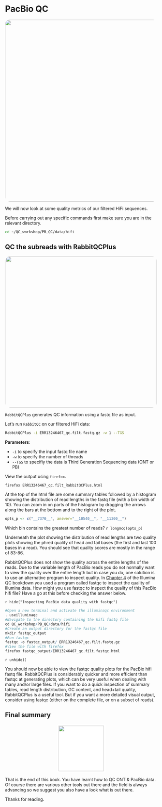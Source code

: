 # PacBio QC {#pbqcchap}
<center>
![](figures/ccs.png){style="width:600px; border-radius:15px; background:null"}
</center>

We will now look at some quality metrics of our filtered HiFi sequences.

Before carrying out any specific commands first make sure you are in the relevant directory.

```bash
cd ~/QC_workshop/PB_QC/data/hifi
```

## QC the subreads with RabbitQCPlus
<center>
![](figures/RabbitQCPlus.png){style="width:500px; border-radius:15px; background:null"}
</center>

`RabbitQCPlus` generates QC information using a fastq file as input.

Let's run `RabbitQC` on our filtered HiFi data:
```bash
RabbitQCPlus -i ERR13246467_qc.filt.fastq.gz -w 1 --TGS
```

__Parameters__:

- `-i` to specify the input fastq file name
- `-w` to specify the number of threads
- `--TGS` to specifiy the data is Third Generation Sequencing data (ONT or PB)

View the output using `firefox`.

```bash
firefox ERR13246467_qc.filt_RabbitQCPlus.html
```

At the top of the html file are some summary tables followed by a histogram showing the distribution of read lengths in the fastq file (with a bin width of 10). You can zoom in on parts of the histogram by dragging the arrows along the bars at the bottom and to the right of the plot.

```r
opts_p <- c("__7370__", answer="__10540__", "__11300__")
```
Which bin contains the greatest number of reads?  `r longmcq(opts_p)`

Underneath the plot showing the distribution of read lengths are two quality plots showing the phred quality of head and tail bases (the first and last 100 bases in a read). You should see that quality scores are mostly in the range of 83-86.

RabbitQCPlus does not show the quality across the entire lengths of the reads. Due to the variable length of PacBio reads you do not normally want to view the quality over the entire length but in case you do, one solution  is to use an alternative program to inspect quality. In [Chapter 4](https://neof-workshops.github.io/QC_91wlgv/Illumina/04-Good_quality_data.html) of the Illumina QC bookdown you used a program called fastqc to inspect the quality of Illumina data. How might you use fastqc to inspect the quality of this PacBio hifi file? Have a go at this before checking the answer below.


`r hide("Inspecting PacBio data quality with fastqc")`
```r
#Open a new terminal and activate the illuminaqc environment
. useilluminaqc
#Navigate to the directory containing the hifi fastq file
cd QC_workshop/PB_QC/data/hifi
#Create an output directory for the fastqc file
mkdir fastqc_output
#Run fastqc
fastqc -o fastqc_output/ ERR13246467_qc.filt.fastq.gz
#View the file with firefox
firefox fastqc_output/ERR13246467_qc.filt.fastqc.html
```
`r unhide()`

You should now be able to view the fastqc quality plots for the PacBio hifi fastq file. RabbitQCPlus is considerably quicker and more efficient than fastqc at generating plots, which can be very useful when dealing with many and/or large files. If you want to do a quick inspection of summary tables, read length distribution, GC content, and head+tail quality, RabbitQCPlus is a useful tool. But if you want a more detailed visual output, consider using fastqc (either on the complete file, or on a subset of reads).

## Final summary
<center>
![](figures/sum_black.png){style="width:150px; background: white; border-radius:5px; border: white solid 5px"}
</center>

That is the end of this book. You have learnt how to QC ONT & PacBio data. Of course there are various other tools out there and the field is always advancing so we suggest you also have a look what is out there.

Thanks for reading.
